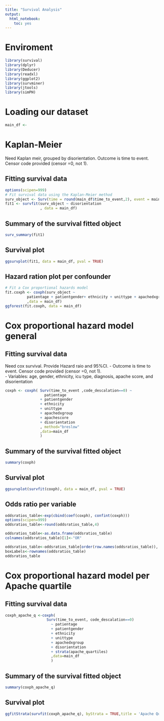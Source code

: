 ---
title: "Survival Analysis"
output:
  html_notebook:
    toc: yes
---

# Enviroment 

```{r}
library(survival)
library(dplyr)
library(Deducer)
library(readxl)
library(ggplot2)
library(survminer)
library(jtools)
library(simPH)
```

# Loading our dataset

```{r}
main_df <- 
```


# Kaplan-Meier

Need Kaplan meir, grouped by disorientation. Outcome is time to event.  Censor code provided (censor =0, not 1). 

## Fitting survival data

```{r}
options(scipen=999)
# Fit survival data using the Kaplan-Meier method
surv_object <- Surv(time = round(main_df$time_to_event,2), event = main_df$code_descalation==0)
fit1 <- survfit(surv_object ~ disorientation
                , data = main_df)
```

## Summary of the survival fitted object

```{r}
surv_summary(fit1)
```


## Survival plot

```{r message=FALSE, warning=FALSE}
ggsurvplot(fit1, data = main_df, pval = TRUE)
```


## Hazard ration plot per confounder

```{r fig.height=10, fig.width=10}
# Fit a Cox proportional hazards model
fit.coxph <- coxph(surv_object ~ 
          patientage + patientgender+ ethnicity + unittype + apachedxgroup + apache_score + disorientation 
          ,data = main_df)
ggforest(fit.coxph, data = main_df)
```





# Cox proportional hazard model general

## Fitting survival data

Need cox survival. Provide Hazard raio and 95%CI. 
 - Outcome is time to event.  Censor code provided (censor =0, not 1).   
 - Variables: age, gender, ethnicity, icu type, diagnosis, apache score, and disorientation

```{r}
coxph <- coxph( Surv(time_to_event ,code_descalation==0) ~ 
                  patientage 
                + patientgender 
                + ethnicity 
                + unittype 
                + apachedxgroup 
                + apachescore 
                + disorientation 
                , method="breslow"
                ,data=main_df
                )
```

## Summary of the survival fitted object

```{r}
summary(coxph)
```
## Survival plot

```{r}
ggsurvplot(survfit(coxph), data = main_df, pval = TRUE)
```


## Odds ratio per variable

```{r}
oddsratios_table<-exp(cbind(coef(coxph), confint(coxph)))  
options(scipen=999)
oddsratios_table<-round(oddsratios_table,4)

oddsratios_table<-as.data.frame(oddsratios_table)
colnames(oddsratios_table)[1]<-"OR"

oddsratios_table<-oddsratios_table[order(row.names(oddsratios_table)), ]
boxLabels<-rownames(oddsratios_table)
oddsratios_table
```

# Cox proportional hazard model per Apache quartile

## Fitting survival data

```{r}
coxph_apache_q <-coxph( 
                   Surv(time_to_event, code_descalation==0) 
                     ~ patientage 
                     + patientgender 
                     + ethnicity 
                     + unittype 
                     + apachedxgroup 
                     + disorientation 
                     + strata(apache_quartiles)
                     ,data=main_df
                     )
```


## Summary of the survival fitted object

```{r}
summary(coxph_apache_q)
```

## Survival plot 

```{r}
ggfitStrata(survfit(coxph_apache_q), byStrata = TRUE,title = 'Apache Quartiles\nSurvival curves ')
```



